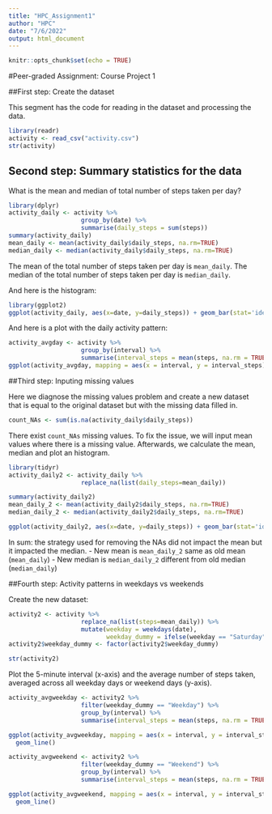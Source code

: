 ```yaml
---
title: "HPC_Assignment1"
author: "HPC"
date: "7/6/2022"
output: html_document
---
```


```r
knitr::opts_chunk$set(echo = TRUE)
```

#Peer-graded Assignment: Course Project 1

##First step: Create the dataset

This segment has the code for reading in the dataset and processing the data.

```r
library(readr)
activity <- read_csv("activity.csv")
str(activity)
```

## Second step: Summary statistics for the data

What is the mean and median of total number of steps taken per day?

```r
library(dplyr)
activity_daily <- activity %>%
                    group_by(date) %>%
                    summarise(daily_steps = sum(steps))
summary(activity_daily)
mean_daily <- mean(activity_daily$daily_steps, na.rm=TRUE)
median_daily <- median(activity_daily$daily_steps, na.rm=TRUE)
```

The mean of the total number of steps taken per day is `mean_daily`.
The median of the total number of steps taken per day is `median_daily`.

And here is the histogram:

```r
library(ggplot2)
ggplot(activity_daily, aes(x=date, y=daily_steps)) + geom_bar(stat='identity')

```

And here is a plot with the daily activity pattern:

```r
activity_avgday <- activity %>%
                    group_by(interval) %>%
                    summarise(interval_steps = mean(steps, na.rm = TRUE))
ggplot(activity_avgday, mapping = aes(x = interval, y = interval_steps)) + geom_line()


```


##Third step: Inputing missing values

Here we diagnose the missing values problem and create a new dataset that is equal to the original dataset but with the missing data filled in.

```r
count_NAs <- sum(is.na(activity_daily$daily_steps))
```

There exist `count_NAs` missing values.
To fix the issue, we will input mean values where there is a missing value.
Afterwards, we calculate the mean, median and plot an histogram.


```r
library(tidyr)
activity_daily2 <- activity_daily %>%
                    replace_na(list(daily_steps=mean_daily))
```

```r
summary(activity_daily2)
mean_daily_2 <- mean(activity_daily2$daily_steps, na.rm=TRUE)
median_daily_2 <- median(activity_daily2$daily_steps, na.rm=TRUE)

ggplot(activity_daily2, aes(x=date, y=daily_steps)) + geom_bar(stat='identity')

```

In sum: the strategy used for removing the NAs did not impact the mean but it impacted the median.
- New mean is `mean_daily_2` same as old mean (`mean_daily`)
- New median is `median_daily_2` different from old median (`median_daily`)


##Fourth step: Activity patterns in weekdays vs weekends

Create the new dataset: 

```r
activity2 <- activity %>%
                    replace_na(list(steps=mean_daily)) %>%
                    mutate(weekday = weekdays(date),
                           weekday_dummy = ifelse(weekday == "Saturday" | weekday == "Sunday", "Weekend", "Weekday"))
activity2$weekday_dummy <- factor(activity2$weekday_dummy)

str(activity2)

```

Plot the 5-minute interval (x-axis) and the average number of steps taken, averaged across all weekday days or weekend days (y-axis).

```r
activity_avgweekday <- activity2 %>%
                    filter(weekday_dummy == "Weekday") %>%
                    group_by(interval) %>%
                    summarise(interval_steps = mean(steps, na.rm = TRUE))

ggplot(activity_avgweekday, mapping = aes(x = interval, y = interval_steps)) + 
  geom_line()

activity_avgweekend <- activity2 %>%
                    filter(weekday_dummy == "Weekend") %>%
                    group_by(interval) %>%
                    summarise(interval_steps = mean(steps, na.rm = TRUE))

ggplot(activity_avgweekend, mapping = aes(x = interval, y = interval_steps)) + 
  geom_line()


```